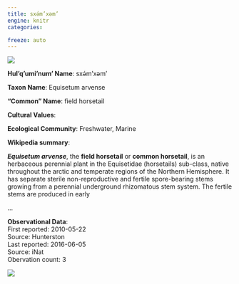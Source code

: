 ```yaml
---
title: sxə́m’xəm’
engine: knitr
categories:

freeze: auto
---
```

![](https://static.inaturalist.org/photos/72881677/medium.jpg){fig-alt="sxə́m’xəm’ - field horsetail"}

**Hul'q'umi'num' Name**: sxə́m’xəm’



**Taxon Name**: Equisetum arvense

**"Common" Name**: field horsetail

**Cultural Values**:  

::: {layout-nrow=1 style="width:60%"}

:::

**Ecological Community**: Freshwater, Marine

**Wikipedia summary**:  
<p class="mw-empty-elt">

</p>
<p><i><b>Equisetum arvense</b></i>, the <b>field horsetail</b> or <b>common horsetail</b>, is an herbaceous perennial plant in the Equisetidae (horsetails) sub-class, native throughout the arctic and temperate regions of the Northern Hemisphere. It has separate sterile non-reproductive and fertile spore-bearing stems growing from a perennial underground rhizomatous stem system. The fertile stems are produced in early</p>...

**Observational Data**:   
First reported: 2010-05-22  
Source: Hunterston  
Last reported: 2016-06-05  
Source: iNat  
Obervation count: 3

![](community_dist.png)
